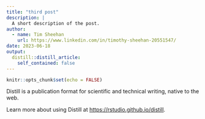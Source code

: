 ```yaml
---
title: "third post"
description: |
  A short description of the post.
author:
  - name: Tim Sheehan
    url: https://www.linkedin.com/in/timothy-sheehan-20551547/
date: 2023-06-18
output:
  distill::distill_article:
    self_contained: false
---
```



```r
knitr::opts_chunk$set(echo = FALSE)
```

Distill is a publication format for scientific and technical writing, native to the web.

Learn more about using Distill at <https://rstudio.github.io/distill>.


